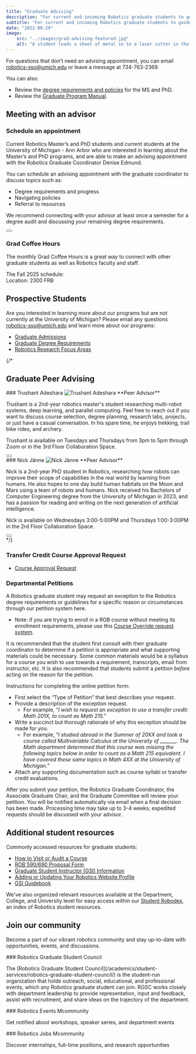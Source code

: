 ```yaml
---
title: "Graduate Advising"
description: "For current and incoming Robotics graduate students to guide their studies."
subtitle: "For current and incoming Robotics graduate students to guide their studies"
date: "2022-09-29"
image:
    src: "../images/grad-advising-featured.jpg"
    alt: "A student loads a sheet of metal in to a laser cutter in the Makerspace"
---
```



For questions that don’t need an advising appointment, you can email robotics-sso@umich.edu or leave a message at 734-763-2369.

You can also:
* Review the [degree requirements and policies](http://robotics.umich.edu/academics/graduate/degree-requirements) for the MS and PhD.
* Review the [Graduate Program Manual](https://robotics.umich.edu/grad-guide).

## Meeting with an advisor

<div class="columns-1 lg:columns-2 gap-6">

<div class="surface rounded-lg p-6 mb-6 break-inside-avoid-column">

### Schedule an appointment

Current Robotics Master’s and PhD students and current students at the University of Michigan \- Ann Arbor who are interested in learning about the Master’s and PhD programs, and are able to make an advising appointment with the Robotics Graduate Coordinator Denise Edmund.

You can schedule an advising appointment with the graduate coordinator to discuss topics such as:

* Degree requirements and progress  
* Navigating policies  
* Referral to resources

We recommend connecting with your advisor at least once a semester for a degree audit and discussing your remaining degree requirements.

<Button href="https://calendar.app.google/uFV6eMYYFYdC6tA8A" text="Schedule advising appointment" />

</div>



<div class="surface rounded-lg p-6 mb-6 lg:mb-0 break-inside-avoid-column">

### Grad Coffee Hours

The monthly Grad Coffee Hours is a great way to connect with other graduate students as well as Robotics faculty and staff.

The Fall 2025 schedule:  
Location: 2300 FRB
</div>
<div class="surface rounded-lg p-6 mb-6 break-inside-avoid-column">

## Prospective Students
Are you interested in learning more about our programs but are not currently at the University of Michigan? Please email any questions [robotics-sso@umich.edu](mailto:robotics-sso@umich.edu) and learn more about our programs:

* [Graduate Admissions](https://robotics.umich.edu/academics/graduate/admissions/)  
* [Graduate Degree Requirements](http://robotics.umich.edu/academics/graduate/degree-requirements)
* [Robotics Research Focus Areas](https://robotics.umich.edu/research/focus-areas/)
</div>
</div>
{/* 

## Graduate Peer Advising

<TwoColumn>
<div slot="left">
<div class="surface card-padded">
### Trushant Adeshara

<Image src={trushant} alt="Trushant Adeshara" width={200} height={200} class="rounded-lg shadow-lg"  />
**Peer Advisor**

Trushant is a 2nd-year robotics master's student researching multi-robot systems, deep learning, and parallel computing. Feel free to reach out if you want to discuss course selection, degree planning, research labs, projects, or just have a casual conversation. In his spare time, he enjoys trekking, trail bike rides, and archery.

Trushant is available on Tuesdays and Thursdays from 3pm to 5pm through Zoom or in the 3rd Floor Collaboration Space.

<Button href="https://calendly.com/trushant-adeshara/peer-advisor-office-hours" text="Make an appointment" />
</div>
</div>
<div slot="right">
<div class="surface card-padded">
### Nick Jänne

<Image src={janne} alt="Nick Jänne" width={200} height={200} class="rounded-lg shadow-lg"  />
**Peer Advisor**

Nick is a 2nd-year PhD student in Robotics, researching how robots can improve their scope of capabilities in the real world by learning from humans. He also hopes to one day build human habitats on the Moon and Mars using a team of robots and humans. Nick received his Bachelors of Computer Engineering degree from the University of Michigan in 2023, and has a passion for reading and writing on the next generation of artificial intelligence.

Nick is available on Wednesdays 3:00-5:00PM and Thursdays 1:00-3:00PM in the 2rd Floor Collaboration Space.

<Button href="https://calendar.google.com/calendar/u/0/appointments/schedules/AcZssZ0x-CCDIXJdCsPxRIEMnWe2SSrJ1ZNN0Yyb9dZtq_1LrYxbjw2AJmIxW3KsDBIG5susBhtEOtAT" text="Make an appointment" />
</div>
</div>
</TwoColumn> */}


### Transfer Credit Course Approval Request

* [Course Approval Request](https://docs.google.com/forms/d/e/1FAIpQLSc5cGWCja2Y4OMsPL_SVYXeh1EJKfAGS422duZ5S4cN_xT-Pg/viewform)


### Departmental Petitions

A Robotics graduate student may request an exception to the Robotics degree requirements or guidelines for a specific reason or circumstances through our petition system here. 

* Note: if you are trying to enroll in a ROB course without meeting its enrollment requirements, please use this [Course Override request system](https://deptapps.engin.umich.edu/robovr/enrlreq/new?dept=210308).

It is recommended that the student first consult with their graduate coordinator to determine if a petition is appropriate and what supporting materials could be necessary. Some common materials would be a syllabus for a course you wish to use towards a requirement, transcripts, email from instructor, etc. It is also recommended that students submit a petition *before* acting on the reason for the petition.

<div class="surface card card-padded">
Instructions for completing the online petition form:

* First select the “Type of Petition” that best describes your request.   
* Provide a description of the exception request.   
  * For example, “*I wish to request an exception to use a transfer credit: Math 201X, to count as Math 215*.”  
* Write a succinct but thorough rationale of why this exception should be made for you.  
  * For example, “*I studied abroad in the Summer of 20XX and took a course called Multivariable Calculus at the University of \_\_\_\_\_\_\_. The Math department determined that this course was missing the following topics below in order to count as a Math 215 equivalent. I have covered these same topics in Math 4XX at the University of Michigan.*”  
* Attach any supporting documentation such as course syllabi or transfer credit evaluations.


After you submit your petition, the Robotics Graduate Coordinator, the Associate Graduate Chair, and the Graduate Committee will review your petition. You will be notified automatically via email when a final decision has been made. Processing time may take up to 3-4 weeks; expedited requests should be discussed with your advisor.
</div>

## Additional student resources

Commonly accessed resources for graduate students:
<ColumnList>
- [How to Visit or Audit a Course](/academics/student-services/registering-for-classes#visitaudit-a-course)
- [ROB 590/690 Proposal Form](https://docs.google.com/forms/d/e/1FAIpQLSea5YctmfxwoRBWPfQxC6n1Pw8-SU2IHf8MXTZQ09rNmhu_CA/viewform)
- [Graduate Student Instructor (GSI) Information](https://hr.umich.edu/working-u-m/my-employment/academic-human-resources/faculty-appointments/graduate-student-instructors-graduate-student-staff-assistants-appointment-guide)
- [Adding or Updating Your Robotics Website Profile](https://docs.google.com/spreadsheets/d/1f7zkbOIKgNURCmXfjXHyyUz4r6cBaM8609zCRGRGhY0/edit?usp=sharing)
- [GSI Guidebook](https://crlt.umich.edu/sites/default/files/resource_files/GSI_Guidebook/GSI_Guidebook_v.pdf)
</ColumnList>

We've also organized relevant resources available at the Department, College, and University level for easy access within our [<RobodexIcon class="w-7 h-7 mr-1" />Student Robodex](/academics/student-services/robodex), an index of Robotics student resources.

<RobodexButton href="/academics/student-services/robodex" />

## Join our community

<p class="mb-6">Become a part of our vibrant robotics community and stay up-to-date with opportunities, events, and discussions.</p>

<div class="grid grid-cols-1 md:grid-cols-2 gap-4 mb-6">

 <div class="col-span-1 md:col-span-2 surface rounded-lg p-4 border border-maize/60 hover:border-maize transition-all duration-200">
   ### Robotics Graduate Student Council
    <p class="mt-2 text-sm">
    The [Robotics Graduate Student Council](/academics/student-services/robotics-graduate-student-council/) is the student-run organization that holds outreach, social, educational, and professional events, which any Robotics graduate student can join. RGSC works closely with department leadership to provide representation, input and feedback, assist with recruitment, and share ideas on the trajectory of the department.
</p>
     <MaizeButton href="/academics/student-services/robotics-undergraduate-student-council" text="Join RGSC" external="true" />
  </div>


  <div class="surface rounded-lg p-4 border border-maize/60 hover:border-maize transition-all duration-200">
  ### Robotics Events Mcommunity
    <p class="mt-2 text-sm">Get notified about workshops, speaker series, and department events</p>
    <MaizeButton href="https://mcommunity.umich.edu/group/Robotics%20Events" text="Join Robotics Events" external="true" />  
  </div>
  <div class="surface rounded-lg p-4 border border-maize/60 hover:border-maize transition-all duration-200">
  ### Robotics Jobs Mcommunity
     <p class="mt-2 text-sm">Discover internships, full-time positions, and research opportunities</p>
    <MaizeButton href="https://mcommunity.umich.edu/group/Robotics%20Jobs" text="Join Robotics Jobs" external="true" />
 
  </div>
</div>


